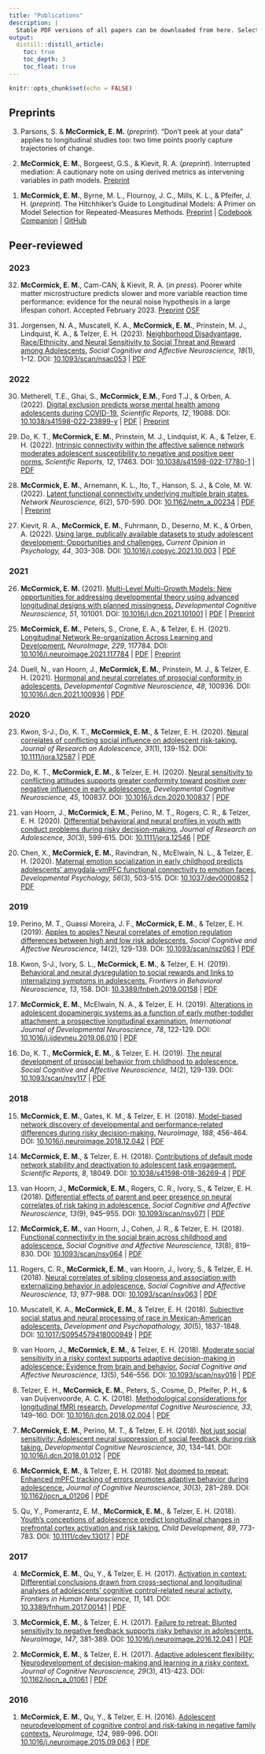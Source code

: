 ```yaml
---
title: "Publications"
description: |
  Stable PDF versions of all papers can be downloaded from here. Select article titles for additional information.
output:
  distill::distill_article:
    toc: true
    toc_depth: 3
    toc_float: true
---
```


```r
knitr::opts_chunk$set(echo = FALSE)
```

## Preprints
<!-- 4. Michel L. C., **McCormick, E. M.**, & Kievit, R.A. (*preprint forthcoming*). Grey and white matter metrics demonstrate distinct and complementary prediction of differences in cognitive performance in children: Findings from ABCD (N= 11 876). -->


3. Parsons, S. & **McCormick, E. M.** (*preprint*). “Don’t peek at your data” applies to longitudinal studies too: two time points poorly capture trajectories of change. 

<aside>
<div data-badge-type="donut" data-doi="10.31234/osf.io/96ph3" data-hide-no-mentions="true" class="altmetric-embed"></div>
<script type='text/javascript' src='https://d1bxh8uas1mnw7.cloudfront.net/assets/embed.js'></script>
</aside>



2. **McCormick, E. M.**, Borgeest, G.S., & Kievit, R. A. (*preprint*). Interrupted mediation: A cautionary note on using derived metrics as intervening variables in path models. [<i class="ai ai-psyarxiv"></i> Preprint](https://doi.org/10.31234/osf.io/48xj5)

<aside>
<div data-badge-type="donut" data-doi="10.31234/osf.io/48xj5" data-hide-no-mentions="true" class="altmetric-embed"></div>
<script type='text/javascript' src='https://d1bxh8uas1mnw7.cloudfront.net/assets/embed.js'></script>
</aside>



1. **McCormick, E. M.**, Byrne, M. L., Flournoy, J. C., Mills, K. L., & Pfeifer, J. H. (*preprint*). The Hitchhiker’s Guide to Longitudinal Models: A Primer on Model Selection for Repeated-Measures Methods. [<i class="ai ai-psyarxiv"></i> Preprint](https://doi.org/10.31234/osf.io/ga4qz) | [<i class="fas fa-book"></i> Codebook Companion](static/longitudinal-primer/index.html) | [<i class="fa fa-github"></i> GitHub](https://github.com/E-M-McCormick/longitudinal-primer)

<aside>
<div data-badge-type="donut" data-doi="10.31234/osf.io/ga4qz" data-hide-no-mentions="true" class="altmetric-embed"></div>
<script type='text/javascript' src='https://d1bxh8uas1mnw7.cloudfront.net/assets/embed.js'></script>
</aside>



## Peer-reviewed
### 2023
32. **McCormick, E. M.**, Cam-CAN, & Kievit, R. A. (*in press*). Poorer white matter microstructure predicts slower and more variable reaction time performance: evidence for the neural noise hypothesis in a large lifespan cohort. Accepted February 2023. [<i class="ai ai-psyarxiv"></i> Preprint](https://doi.org/10.31234/osf.io/8xf53) [<i class="ai ai-osf"></i> OSF](https://osf.io/nkjdt/)

<aside>
<div data-badge-type="donut" data-doi="10.31234/osf.io/8xf53" data-hide-no-mentions="true" class="altmetric-embed"></div>
<script type='text/javascript' src='https://d1bxh8uas1mnw7.cloudfront.net/assets/embed.js'></script>
</aside>



31. Jorgensen, N. A., Muscatell, K. A., **McCormick, E. M.**, Prinstein, M. J., Lindquist, K. A., & Telzer, E. H. (2023). [Neighborhood Disadvantage, Race/Ethnicity, and Neural Sensitivity to Social Threat and Reward among Adolescents.](static/pubs/30-2022-SCAN/30-2022-SCAN.html) *Social Cognitive and Affective Neuroscience, 18*(1), 1-12. DOI: [10.1093/scan/nsac053](https://doi.org/10.1093/scan/nsac053) | [<i class="fas fa-download"></i> PDF](static/pubs/30-2022-SCAN/30.Jorgensen-Muscatell-McCormick-Prinstein-Lindquist-Telzer-2023-SCAN.pdf)

<aside>
<div data-badge-type="donut" data-doi="10.1093/scan/nsac053" data-hide-no-mentions="true" class="altmetric-embed"></div>
<script type='text/javascript' src='https://d1bxh8uas1mnw7.cloudfront.net/assets/embed.js'></script>
</aside>


### 2022
30. Metherell, T.E., Ghai, S., **McCormick, E.M.**, Ford T.J., & Orben, A. (2022). [Digital exclusion predicts worse mental health among adolescents during COVID-19.](static/pubs/31-2022-SciRep/31-2022-SciRep.html) *Scientific Reports, 12*, 19088. DOI: [10.1038/s41598-022-23899-y](https://doi.org/10.1038/s41598-022-23899-y) | [<i class="fas fa-download"></i> PDF](static/pubs/31-2022-SciRep/31.Metherell-Ghai-McCormick-Ford-Orben-2022-ScientificReports.pdf) | [<i class="ai ai-biorxiv"></i> Preprint](https://www.medrxiv.org/content/10.1101/2021.11.25.21266853v1) 

<aside>
<div data-badge-type="donut" data-doi="10.1101/2021.11.25.21266853" data-hide-no-mentions="true" class="altmetric-embed"></div>
<script type='text/javascript' src='https://d1bxh8uas1mnw7.cloudfront.net/assets/embed.js'></script>
</aside>



29. Do, K. T., **McCormick, E. M.**, Prinstein, M. J., Lindquist, K. A., & Telzer, E. H. (2022). [Intrinsic connectivity within the affective salience network moderates adolescent susceptibility to negative and positive peer norms.](static/pubs/29-2022-SciRep/29-2022-SciRep.html) *Scientific Reports, 12*, 17463. DOI: [10.1038/s41598-022-17780-1](https://doi.org/10.1038/s41598-022-17780-1) | [<i class="fas fa-download"></i> PDF](static/pubs/29-2022-SciRep/29.Do-McCormick-Prinstein-Lindquist-Telzer-2022-ScientificReports.pdf)

<aside>
<div data-badge-type="donut" data-doi="10.1038/s41598-022-17780-1" data-hide-no-mentions="true" class="altmetric-embed"></div>
<script type='text/javascript' src='https://d1bxh8uas1mnw7.cloudfront.net/assets/embed.js'></script>
</aside>



28. **McCormick, E. M.**, Arnemann, K. L., Ito, T., Hanson, S. J., & Cole, M. W. (2022). [Latent functional connectivity underlying multiple brain states.](static/pubs/28-2022-NETNEURO/28-2022-NETNEURO.html) *Network Neuroscience, 6*(2), 570-590. DOI: [10.1162/netn_a_00234](https://doi.org/10.1162/netn_a_00234) | [<i class="fas fa-download"></i> PDF](static/pubs/28-2022-NETNEURO/28.McCormick-Arnemann-Ito-Hanson-Cole-2022-NETNEURO.pdf) | [<i class="ai ai-biorxiv"></i> Preprint](https://www.biorxiv.org/content/10.1101/2021.04.05.438534v4)

<aside>
<div data-badge-type="donut" data-doi="10.1101/2021.04.05.438534" data-hide-no-mentions="true" class="altmetric-embed"></div>
<script type='text/javascript' src='https://d1bxh8uas1mnw7.cloudfront.net/assets/embed.js'></script>
</aside>



27. Kievit, R. A., **McCormick, E. M.**, Fuhrmann, D., Deserno, M. K., & Orben, A. (2022). [Using large, publically available datasets to study adolescent development: Opportunities and challenges.](static/pubs/27-2022-COPSYC/27-2022-COPSYC.html) *Current Opinion in Psychology, 44*, 303-308. DOI: [10.1016/j.copsyc.2021.10.003](https://doi.org/10.1016/j.copsyc.2021.10.003) | [<i class="fas fa-download"></i> PDF](static/pubs/27-2022-COPSYC/27.Kievit-McCormick-Fuhrmann-Deserno-Orben-2021-COPSYC.pdf)

<aside>
<div data-badge-type="donut" data-doi="10.1016/j.copsyc.2021.10.003" data-hide-no-mentions="true" class="altmetric-embed"></div>
<script type='text/javascript' src='https://d1bxh8uas1mnw7.cloudfront.net/assets/embed.js'></script>
</aside>



### 2021
26. **McCormick, E. M.** (2021). [Multi-Level Multi-Growth Models: New opportunities for addressing developmental theory using advanced longitudinal designs with planned missingness.](static/pubs/26-2021-DCN/26-2021-DCN.html) *Developmental Cognitive Neuroscience, 51*, 101001. DOI: [10.1016/j.dcn.2021.101001](https://doi.org/10.1016/j.dcn.2021.101001) | [<i class="fas fa-download"></i> PDF](static/pubs/26-2021-DCN/26.McCormick-2021-DCN.pdf) | [<i class="ai ai-biorxiv"></i> Preprint](https://www.biorxiv.org/content/10.1101/2020.10.21.349274v1)

<aside>
<div data-badge-type="donut" data-doi="10.1101/2020.10.21.349274" data-hide-no-mentions="true" class="altmetric-embed"></div>
<script type='text/javascript' src='https://d1bxh8uas1mnw7.cloudfront.net/assets/embed.js'></script>
</aside>



25. **McCormick, E. M.**, Peters, S., Crone, E. A., & Telzer, E. H. (2021). [Longitudinal Network Re-organization Across Learning and Development.](static/pubs/25-2021-NeuroImage/25-2021-NeuroImage.html) *NeuroImage, 229*, 117784. DOI: [10.1016/j.neuroimage.2021.117784](https://doi.org/https://doi.org/10.1016/j.neuroimage.2021.117784) | [<i class="fas fa-download"></i> PDF](static/pubs/25-2021-NeuroImage/25.McCormick-Peters-Crone-Telzer-2021-NeuroImage.pdf) | [<i class="ai ai-biorxiv"></i> Preprint](https://www.biorxiv.org/content/10.1101/2020.10.23.353094v2)

<aside>
<div data-badge-type="donut" data-doi="10.1101/2020.10.23.353094" data-hide-no-mentions="true" class="altmetric-embed"></div>
<script type='text/javascript' src='https://d1bxh8uas1mnw7.cloudfront.net/assets/embed.js'></script>
</aside>



24. Duell, N., van Hoorn, J., **McCormick, E. M.**, Prinstein, M. J., & Telzer, E. H. (2021). [Hormonal and neural correlates of prosocial conformity in adolescents.](static/pubs/24-2021-DCN/24-2021-DCN.html) *Developmental Cognitive Neuroscience, 48*, 100936. DOI: [10.1016/j.dcn.2021.100936](https://doi.org/https://doi.org/10.1016/j.dcn.2021.100936) | [<i class="fas fa-download"></i> PDF](static/pubs/24-2021-DCN/24.Duell-vanHoorn-McCormick-Prinstein-Telzer-2021-DCN.pdf)

<aside>
<div data-badge-type="donut" data-doi="10.1016/j.dcn.2021.100936" data-hide-no-mentions="true" class="altmetric-embed"></div>
<script type='text/javascript' src='https://d1bxh8uas1mnw7.cloudfront.net/assets/embed.js'></script>
</aside>


### 2020
23. Kwon, S-J., Do, K. T., **McCormick, E. M.**, & Telzer, E. H. (2020). [Neural correlates of conflicting social influence on adolescent risk-taking.](static/pubs/23-2020-JRA/23-2020-JRA.html) *Journal of Research on Adolescence, 31*(1), 139-152. DOI: [10.1111/jora.12587](https://doi.org/https://doi.org/10.1111/jora.12587) | [<i class="fas fa-download"></i> PDF](static/pubs/23-2020-JRA/23.Kwon-Do-McCormick-Telzer-2020-JRA.pdf)

<aside>
<div data-badge-type="donut" data-doi="10.1111/jora.12587" data-hide-no-mentions="true" class="altmetric-embed"></div>
<script type='text/javascript' src='https://d1bxh8uas1mnw7.cloudfront.net/assets/embed.js'></script>
</aside>



22. Do, K. T., **McCormick, E. M.**, & Telzer, E. H. (2020). [Neural sensitivity to conflicting attitudes supports greater conformity toward positive over negative influence in early adolescence.](static/pubs/22-2020-DCN/22-2020-DCN.html) *Developmental Cognitive Neuroscience, 45*, 100837. DOI: [10.1016/j.dcn.2020.100837](https://doi.org/10.1016/j.dcn.2020.100837) | [<i class="fas fa-download"></i> PDF](static/pubs/22-2020-DCN/22.Do-McCormick-Telzer-2020-DCN.pdf)

<aside>
<div data-badge-type="donut" data-doi="10.1016/j.dcn.2020.100837" data-hide-no-mentions="true" class="altmetric-embed"></div>
<script type='text/javascript' src='https://d1bxh8uas1mnw7.cloudfront.net/assets/embed.js'></script>
</aside>



21. van Hoorn, J., **McCormick, E. M.**, Perino, M. T., Rogers, C. R., & Telzer, E. H. (2020). [Differential behavioral and neural profiles in youth with conduct problems during risky decision-making.](static/pubs/21-2020-JRA/21-2020-JRA.html) *Journal of Research on Adolescence, 30*(3), 599-615. DOI: [10.1111/jora.12546](https://doi.org/10.1111/jora.12546) | [<i class="fas fa-download"></i> PDF](static/pubs/21-2020-JRA/21.vanHoorn-McCormick-Perino-Rogers-Telzer-2020-JRA.pdf)

<aside>
<div data-badge-type="donut" data-doi="10.1111/jora.12546" data-hide-no-mentions="true" class="altmetric-embed"></div>
<script type='text/javascript' src='https://d1bxh8uas1mnw7.cloudfront.net/assets/embed.js'></script>
</aside>



20. Chen, X., **McCormick, E. M.**, Ravindran, N., McElwain, N. L., & Telzer, E. H. (2020). [Maternal emotion socialization in early childhood predicts adolescents’ amygdala-vmPFC functional connectivity to emotion faces.](static/pubs/20-2020-DevPsych/20-2020-DevPsych.html) *Developmental Psychology, 56*(3), 503-515. DOI: [10.1037/dev0000852](https://doi.org/10.1037/dev0000852) | [<i class="fas fa-download"></i> PDF](static/pubs/20-2020-DevPsych/20.Chen-McCormick-Ravindran-McElwain-Telzer-2020-DevPsych.pdf)

<aside>
<div data-badge-type="donut" data-doi="10.1037/dev0000852" data-hide-no-mentions="true" class="altmetric-embed"></div>
<script type='text/javascript' src='https://d1bxh8uas1mnw7.cloudfront.net/assets/embed.js'></script>
</aside>



### 2019
19. Perino, M. T., Guassi Moreira, J. F., **McCormick, E. M.**, & Telzer, E. H. (2019). [Apples to apples? Neural correlates of emotion regulation differences between high and low risk adolescents.](static/pubs/19-2019-SCAN/19-2019-SCAN.html) *Social Cognitive and Affective Neuroscience, 14*(2), 129-139. DOI: [10.1093/scan/nsz063](https://doi.org/10.1093/scan/nsz063) | [<i class="fas fa-download"></i> PDF](static/pubs/19-2019-SCAN/19.Perino-Moreira-McCormick-Telzer-2019-SCAN.pdf)

<aside>
<div data-badge-type="donut" data-doi="10.1093/scan/nsz063" data-hide-no-mentions="true" class="altmetric-embed"></div>
<script type='text/javascript' src='https://d1bxh8uas1mnw7.cloudfront.net/assets/embed.js'></script>
</aside>



18. Kwon, S-J., Ivory, S. L., **McCormick, E. M.**, & Telzer, E. H. (2019). [Behavioral and neural dysregulation to social rewards and links to internalizing symptoms in adolescents.](static/pubs/18-2019-Frontiers/18-2019-Frontiers.html) *Frontiers in Behavioral Neuroscience, 13*, 158. DOI: [10.3389/fnbeh.2019.00158](https://doi.org/10.3389/fnbeh.2019.00158) | [<i class="fas fa-download"></i> PDF](static/pubs/18-2019-Frontiers/18.Kwon-Ivory-McCormick-Telzer-2019-Frontiers.pdf)

<aside>
<div data-badge-type="donut" data-doi="10.3389/fnbeh.2019.00158" data-hide-no-mentions="true" class="altmetric-embed"></div>
<script type='text/javascript' src='https://d1bxh8uas1mnw7.cloudfront.net/assets/embed.js'></script>
</aside>



17. **McCormick, E. M.**, McElwain, N. A., & Telzer, E. H. (2019). [Alterations in adolescent dopaminergic systems as a function of early mother-toddler attachment: a prospective longitudinal examination.](static/pubs/17-2019-IJDN/17-2019-IJDN.html) *International Journal of Developmental Neuroscience, 78*, 122-129. DOI: [10.1016/j.ijdevneu.2019.06.010](https://doi.org/10.1016/j.ijdevneu.2019.06.010) | [<i class="fas fa-download"></i> PDF](static/pubs/17-2019-IJDN/17.McCormick-McElwain-Telzer-2019-InternationalDevNeuro.pdf)

<aside>
<div data-badge-type="donut" data-doi="10.1016/j.ijdevneu.2019.06.010" data-hide-no-mentions="true" class="altmetric-embed"></div>
<script type='text/javascript' src='https://d1bxh8uas1mnw7.cloudfront.net/assets/embed.js'></script>
</aside>



16. Do, K. T., **McCormick, E. M.**, & Telzer, E. H. (2019). [The neural development of prosocial behavior from childhood to adolescence.](static/pubs/16-2019-SCAN/16-2019-SCAN.html) *Social Cognitive and Affective Neuroscience, 14*(2), 129-139. DOI: [10.1093/scan/nsy117](https://doi.org/10.1093/scan/nsy117) | [<i class="fas fa-download"></i> PDF](static/pubs/16-2019-SCAN/16.Do-McCormick-Telzer-2019-SCAN.pdf)

<aside>
<div data-badge-type="donut" data-doi="10.1093/scan/nsy117" data-hide-no-mentions="true" class="altmetric-embed"></div>
<script type='text/javascript' src='https://d1bxh8uas1mnw7.cloudfront.net/assets/embed.js'></script>
</aside>


### 2018
15. **McCormick, E. M.**, Gates, K. M., & Telzer, E. H. (2018). [Model-based network discovery of developmental and performance-related differences during risky decision-making.](static/pubs/15-2019-NeuroImage/15-2019-NeuroImage.html) *NeuroImage, 188*, 456-464. DOI: [10.1016/j.neuroimage.2018.12.042](https://doi.org/10.1016/j.neuroimage.2018.12.042) | [<i class="fas fa-download"></i> PDF](static/pubs/15-2019-NeuroImage/15.McCormick-Gates-Telzer-2019-NeuroImage.pdf)

<aside>
<div data-badge-type="donut" data-doi="10.1016/j.neuroimage.2018.12.042" data-hide-no-mentions="true" class="altmetric-embed"></div>
<script type='text/javascript' src='https://d1bxh8uas1mnw7.cloudfront.net/assets/embed.js'></script>
</aside>



14. **McCormick, E. M.**, & Telzer, E. H. (2018). [Contributions of default mode network stability and deactivation to adolescent task engagement.](static/pubs/14-2018-SciRep/14-2018-SciRep.html) *Scientific Reports, 8*, 18049. DOI: [10.1038/s41598-018-36269-4](https://doi.org/10.1038/s41598-018-36269-4) | [<i class="fas fa-download"></i> PDF](static/pubs/14-2018-SciRep/14.McCormick-Telzer-2018-ScientificReports.pdf)

<aside>
<div data-badge-type="donut" data-doi="10.1038/s41598-018-36269-4" data-hide-no-mentions="true" class="altmetric-embed"></div>
<script type='text/javascript' src='https://d1bxh8uas1mnw7.cloudfront.net/assets/embed.js'></script>
</aside>



13. van Hoorn, J., **McCormick, E. M.**, Rogers, C. R., Ivory, S., & Telzer, E. H. (2018). [Differential effects of parent and peer presence on neural correlates of risk taking in adolescence.](static/pubs/13-2018-SCAN/13-2018-SCAN.html) *Social Cognitive and Affective Neuroscience, 13*(9), 945–955. DOI: [10.1093/scan/nsy071](https://doi.org/10.1093/scan/nsy071) | [<i class="fas fa-download"></i> PDF](static/pubs/13-2018-SCAN/13.van-Hoorn-McCormick-Rogers-Ivory-Telzer-2018-SCAN.pdf)

<aside>
<div data-badge-type="donut" data-doi="10.1093/scan/nsy071" data-hide-no-mentions="true" class="altmetric-embed"></div>
<script type='text/javascript' src='https://d1bxh8uas1mnw7.cloudfront.net/assets/embed.js'></script>
</aside>



12. **McCormick, E. M.**, van Hoorn, J., Cohen, J. R., & Telzer, E. H. (2018). [Functional connectivity in the social brain across childhood and adolescence.](static/pubs/12-2018-SCAN/12-2018-SCAN.html) *Social Cognitive and Affective Neuroscience, 13*(8), 819–830. DOI: [10.1093/scan/nsy064](https://doi.org/10.1093/scan/nsy064) | [<i class="fas fa-download"></i> PDF](static/pubs/12-2018-SCAN/12.McCormick-van-Hoorn-Cohen-Telzer-2018-SCAN.pdf)

<aside>
<div data-badge-type="donut" data-doi="10.1093/scan/nsy064" data-hide-no-mentions="true" class="altmetric-embed"></div>
<script type='text/javascript' src='https://d1bxh8uas1mnw7.cloudfront.net/assets/embed.js'></script>
</aside>



11. Rogers, C. R., **McCormick, E. M.**, van Hoorn, J., Ivory, S., & Telzer, E. H. (2018). [Neural correlates of sibling closeness and association with externalizing behavior in adolescence.](static/pubs/11-2018-SCAN/11-2018-SCAN.html) *Social Cognitive and Affective Neuroscience, 13*, 977–988. DOI: [10.1093/scan/nsy063](https://doi.org/10.1093/scan/nsy063) | [<i class="fas fa-download"></i> PDF](static/pubs/11-2018-SCAN/11.Rogers-McCormick-van-Hoorn-Ivory-Telzer-2018-SCAN.pdf)

<aside>
<div data-badge-type="donut" data-doi="10.1093/scan/nsy063" data-hide-no-mentions="true" class="altmetric-embed"></div>
<script type='text/javascript' src='https://d1bxh8uas1mnw7.cloudfront.net/assets/embed.js'></script>
</aside>



10. Muscatell, K. A., **McCormick, E. M.**, & Telzer, E. H. (2018). [Subjective social status and neural processing of race in Mexican-American adolescents.](static/pubs/10-2018-DevPsychop/10-2018-DevPsychop.html) *Development and Psychopathology, 30*(5), 1837-1848. DOI: [10.1017/S0954579418000949](https://doi.org/10.1017/S0954579418000949) | [<i class="fas fa-download"></i> PDF](static/pubs/10-2018-DevPsychop/10.Muscatell-McCormick-Telzer-2018-DevPsychopathol.pdf)

<aside>
<div data-badge-type="donut" data-doi="10.1017/S0954579418000949" data-hide-no-mentions="true" class="altmetric-embed"></div>
<script type='text/javascript' src='https://d1bxh8uas1mnw7.cloudfront.net/assets/embed.js'></script>
</aside>



9. van Hoorn, J., **McCormick, E. M.**, & Telzer, E. H. (2018). [Moderate social sensitivity in a risky context supports adaptive decision-making in adolescence: Evidence from brain and behavior.](static/pubs/09-2018-SCAN/09-2018-SCAN.html) *Social Cognitive and Affective Neuroscience, 13*(5), 546–556. DOI: [10.1093/scan/nsy016](https://doi.org/10.1093/scan/nsy016) | [<i class="fas fa-download"></i> PDF](static/pubs/09-2018-SCAN/9.van-Hoorn-McCormick-Telzer-2018-SCAN.pdf)

<aside>
<div data-badge-type="donut" data-doi="10.1093/scan/nsy016" data-hide-no-mentions="true" class="altmetric-embed"></div>
<script type='text/javascript' src='https://d1bxh8uas1mnw7.cloudfront.net/assets/embed.js'></script>
</aside>



8. Telzer, E. H., **McCormick, E. M.**, Peters, S., Cosme, D., Pfeifer, P. H., & van Duijvenvoorde, A. C. K. (2018). [Methodological considerations for longitudinal fMRI research.](static/pubs/08-2018-DCN/08-2018-DCN.html) *Developmental Cognitive Neuroscience, 33*, 149–160. DOI: [10.1016/j.dcn.2018.02.004](https://doi.org/10.1016/j.dcn.2018.02.004) | [<i class="fas fa-download"></i> PDF](static/pubs/08-2018-DCN/8.Telzer-McCormick-Peters-Cosme-Pfeifer-van-Duijvenvoorde-2018-DCN.pdf)

<aside>
<div data-badge-type="donut" data-doi="10.1016/j.dcn.2018.02.004" data-hide-no-mentions="true" class="altmetric-embed"></div>
<script type='text/javascript' src='https://d1bxh8uas1mnw7.cloudfront.net/assets/embed.js'></script>
</aside>



7. **McCormick, E. M.**, Perino, M. T., & Telzer, E. H. (2018). [Not just social sensitivity: Adolescent neural suppression of social feedback during risk taking.](static/pubs/07-2018-DCN/07-2018-DCN.html) *Developmental Cognitive Neuroscience, 30*, 134–141. DOI: [10.1016/j.dcn.2018.01.012](https://doi.org/10.1016/j.dcn.2018.01.012) | [<i class="fas fa-download"></i> PDF](static/pubs/07-2018-DCN/7.McCormick-Perino-Telzer-2018-DCN.pdf)

<aside>
<div data-badge-type="donut" data-doi="10.1016/j.dcn.2018.01.012" data-hide-no-mentions="true" class="altmetric-embed"></div>
<script type='text/javascript' src='https://d1bxh8uas1mnw7.cloudfront.net/assets/embed.js'></script>
</aside>



6. **McCormick, E. M.**, & Telzer, E. H. (2018). [Not doomed to repeat: Enhanced mPFC tracking of errors promotes adaptive behavior during adolescence.](static/pubs/06-2018-JOCN/06-2018-JOCN.html) *Journal of Cognitive Neuroscience, 30*(3), 281–289. DOI: [10.1162/jocn_a_01206](https://doi.org/10.1162/jocn_a_01206) | [<i class="fas fa-download"></i> PDF](static/pubs/06-2018-JOCN/6.McCormick-Telzer-2018-JOCN.pdf)

<aside>
<div data-badge-type="donut" data-doi="10.1162/jocn_a_01206" data-hide-no-mentions="true" class="altmetric-embed"></div>
<script type='text/javascript' src='https://d1bxh8uas1mnw7.cloudfront.net/assets/embed.js'></script>
</aside>



5. Qu, Y., Pomerantz, E. M., **McCormick, E. M.**, & Telzer, E. H. (2018). [Youth’s conceptions of adolescence predict longitudinal changes in prefrontal cortex activation and risk taking.](static/pubs/05-2018-ChildDev/05-2018-ChildDev.html) *Child Development, 89*, 773-783. DOI: [10.1111/cdev.13017](https://doi.org/10.1111/cdev.13017) | [<i class="fas fa-download"></i> PDF](static/pubs/05-2018-ChildDev/5.Qu-Pomerantz-McCormick-Telzer-2018-ChildDev.pdf)

<aside>
<div data-badge-type="donut" data-doi="10.1111/cdev.13017" data-hide-no-mentions="true" class="altmetric-embed"></div>
<script type='text/javascript' src='https://d1bxh8uas1mnw7.cloudfront.net/assets/embed.js'></script>
</aside>



### 2017
4. **McCormick, E. M.**, Qu, Y., & Telzer, E. H. (2017). [Activation in context: Differential conclusions drawn from cross-sectional and longitudinal analyses of adolescents’ cognitive control-related neural activity.](static/pubs/04-2017-Frontiers/04-2017-Frontiers.html) *Frontiers in Human Neuroscience, 11*, 141. DOI: [10.3389/fnhum.2017.00141](https://doi.org/10.3389/fnhum.2017.00141) | [<i class="fas fa-download"></i> PDF](static/pubs/04-2017-Frontiers/4.McCormick-Qu-Telzer-2017-Frontiers.pdf)

<aside>
<div data-badge-type="donut" data-doi="10.3389/fnhum.2017.00141" data-hide-no-mentions="true" class="altmetric-embed"></div>
<script type='text/javascript' src='https://d1bxh8uas1mnw7.cloudfront.net/assets/embed.js'></script>
</aside>



3. **McCormick, E. M.**, & Telzer, E. H. (2017). [Failure to retreat: Blunted sensitivity to negative feedback supports risky behavior in adolescents.](static/pubs/03-2017-NeuroImage/03-2017-NeuroImage.html) *NeuroImage, 147*, 381-389. DOI: [10.1016/j.neuroimage.2016.12.041](https://doi.org/10.1016/j.neuroimage.2016.12.041) | [<i class="fas fa-download"></i> PDF](static/pubs/03-2017-NeuroImage/3.McCormick-Telzer-2017-NeuroImage.pdf)

<aside>
<div data-badge-type="donut" data-doi="10.1016/j.neuroimage.2016.12.041" data-hide-no-mentions="true" class="altmetric-embed"></div>
<script type='text/javascript' src='https://d1bxh8uas1mnw7.cloudfront.net/assets/embed.js'></script>
</aside>



2. **McCormick, E. M.**, & Telzer, E. H. (2017). [Adaptive adolescent flexibility: Neurodevelopment of decision-making and learning in a risky context.](static/pubs/02-2017-JOCN/02-2017-JOCN.html) *Journal of Cognitive Neuroscience, 29*(3), 413-423. DOI: [10.1162/jocn_a_01061](https://doi.org/10.1162/jocn_a_01061) | [<i class="fas fa-download"></i> PDF](static/pubs/02-2017-JOCN/2.McCormick-Telzer-2017-JOCN.pdf)

<aside>
<div data-badge-type="donut" data-doi="10.1162/jocn_a_01061" data-hide-no-mentions="true" class="altmetric-embed"></div>
<script type='text/javascript' src='https://d1bxh8uas1mnw7.cloudfront.net/assets/embed.js'></script>
</aside>



### 2016
1. **McCormick, E. M.**, Qu, Y., & Telzer, E. H. (2016). [Adolescent neurodevelopment of cognitive control and risk-taking in negative family contexts.](static/pubs/01-2016-NeuroImage/01-2016-NeuroImage.html) *NeuroImage, 124*, 989-996. DOI: [10.1016/j.neuroimage.2015.09.063](https://doi.org/10.1016/j.neuroimage.2015.09.063) | [<i class="fas fa-download"></i> PDF](static/pubs/01-2016-NeuroImage/1.McCormick-Qu-Telzer-2016-NeuroImage.pdf)

<aside>
<div data-badge-type="donut" data-doi="10.1016/j.neuroimage.2015.09.063" data-hide-no-mentions="true" class="altmetric-embed"></div>
<script type='text/javascript' src='https://d1bxh8uas1mnw7.cloudfront.net/assets/embed.js'></script>
</aside>